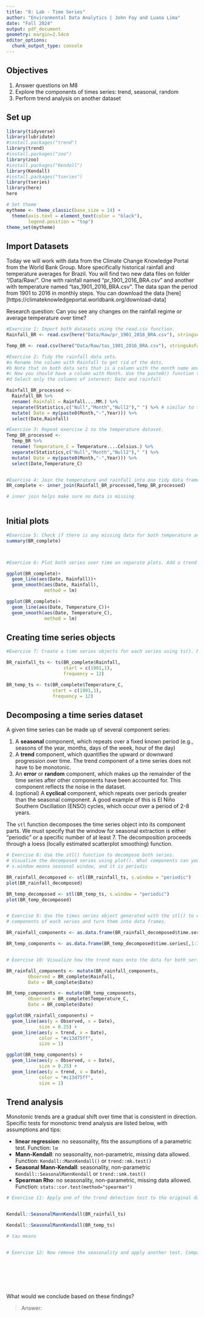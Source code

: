 ```yaml
---
title: "8: Lab - Time Series"
author: "Environmental Data Analytics | John Fay and Luana Lima"
date: "Fall 2024"
output: pdf_document
geometry: margin=2.54cm
editor_options: 
  chunk_output_type: console
---
```


## Objectives
1. Answer questions on M8
2. Explore the components of times series: trend, seasonal, random
3. Perform trend analysis on another dataset

## Set up

```r

library(tidyverse)
library(lubridate)
#install.packages("trend")
library(trend)
#install.packages("zoo")
library(zoo)
#install.packages("Kendall")
library(Kendall)
#install.packages("tseries")
library(tseries)
library(here)
here

# Set theme
mytheme <- theme_classic(base_size = 14) +
  theme(axis.text = element_text(color = "black"), 
        legend.position = "top")
theme_set(mytheme)
```

## Import Datasets

Today we will work with data from the Climate Change Knowledge Portal from the World Bank Group. More specifically historical rainfall and temperature averages for Brazil. You will find two new data files on folder "/Data/Raw/". One with rainfall named "pr_1901_2016_BRA.csv" and another with temperature named "tas_1901_2016_BRA.csv". The data span the period from 1901 to 2016 in monthly steps. You can download the data [here][https://climateknowledgeportal.worldbank.org/download-data]

Research question: Can you see any changes on the rainfall regime or average temperature over time?

```r
#Exercise 1: Import both datasets using the read.csv function.
Rainfall_BR <- read.csv(here("Data/Raw/pr_1901_2016_BRA.csv"), stringsAsFactors = TRUE)

Temp_BR <- read.csv(here("Data/Raw/tas_1901_2016_BRA.csv"), stringsAsFactors = TRUE)

#Exercise 2: Tidy the rainfall data sets.
#a Rename the column with Rainfall to get rid of the dots.
#b Note that on both data sets that is a column with the month name and average. Convert it to a Month column by separating the string, i.e., month in one column and the word "Average" on another. Hint: use the separate() function in the pipe.
#c Now you should have a column with Month. Use the paste0() function to paste month and year together and create a date object.
#d Select only the columns of interest: Date and rainfall

Rainfall_BR_processed <-
  Rainfall_BR %>% 
  rename( Rainfall = Rainfall....MM.) %>% 
  separate(Statistics,c("Null","Month","Null2")," ") %>% # similar to text to column in excel. " " is seperator 
  mutate( Date = my(paste0(Month,"-",Year))) %>% 
  select(Date,Rainfall)

#Exercise 3: Repeat exercise 2 to the temperature dataset.
Temp_BR_processed <-
  Temp_BR %>% 
  rename( Temperature_C = Temperature....Celsius.) %>% 
  separate(Statistics,c("Null","Month","Null2")," ") %>% 
  mutate( Date = my(paste0(Month,"-",Year))) %>% 
  select(Date,Temperature_C)  


#Exercise 4: Join the temperature and rainfall into one tidy data frame with 3 columns: Date, Rainfall and Temperature.
BR_complete <- inner_join(Rainfall_BR_processed,Temp_BR_processed)

# inner join helps make sure no data is missing
           
```


## Initial plots

```r

#Exercise 5: Check if there is any missing data for both temperature and rainfall series.
summary(BR_complete)



#Exercise 6: Plot both series over time on separate plots. Add a trend line using geom_smooth(). Can you say something about the trend just by visualizing the data?

ggplot(BR_complete)+
  geom_line(aes(Date, Rainfall))+
  geom_smooth(aes(Date, Rainfall),
              method = lm)

ggplot(BR_complete)+
  geom_line(aes(Date, Temperature_C))+
  geom_smooth(aes(Date, Temperature_C),
              method = lm)

```

## Creating time series objects

```r
#Exercise 7: Create a time series objects for each series using ts(). Make sure you specify the starting point and frequency.

BR_rainfall_ts <- ts(BR_complete$Rainfall, 
                     start = c(1901,1), 
                     frequency = 12)

BR_temp_ts <- ts(BR_complete$Temperature_C, 
                 start = c(1901,1), 
                 frequency = 12)

```


## Decomposing a time series dataset

A given time series can be made up of several component series: 

1. A **seasonal** component, which repeats over a fixed known period (e.g., seasons of the year, months, days of the week, hour of the day)
2. A **trend** component, which quantifies the upward or downward progression over time. The trend component of a time series does not have to be monotonic.
3. An **error** or **random** component, which makes up the remainder of the time series after other components have been accounted for. This component reflects the noise in the dataset. 
4. (optional) A **cyclical** component, which repeats over periods greater than the seasonal component. A good example of this is El Niño Southern Oscillation (ENSO) cycles, which occur over a period of 2-8 years.


The `stl` function decomposes the time series object into its component parts. We must specify that the window for seasonal extraction is either "periodic" or a specific number of at least 7. The decomposition proceeds through a loess (locally estimated scatterplot smoothing) function.

```r

# Exercise 8: Use the stl() function to decompose both series. 
# Visualize the decomposed series using plot(). What components can you identify?
# s.window means seasonal window, and it is periodic

BR_rainfall_decomposed <- stl(BR_rainfall_ts, s.window = "periodic")
plot(BR_rainfall_decomposed)

BR_temp_decomposed <- stl(BR_temp_ts, s.window = "periodic")
plot(BR_temp_decomposed)


# Exercise 9: Use the times series object generated with the stl() to extract the 
# components of each series and turn them into data frames.

BR_rainfall_components <- as.data.frame(BR_rainfall_decomposed$time.series[,1:3])

BR_temp_components <- as.data.frame(BR_temp_decomposed$time.series[,1:3])


# Exercise 10: Visualize how the trend maps onto the data for both series

BR_rainfall_components <- mutate(BR_rainfall_components,
        Observed = BR_complete$Rainfall,     
        Date = BR_complete$Date)

BR_temp_components <- mutate(BR_temp_components,
        Observed = BR_complete$Temperature_C,     
        Date = BR_complete$Date)

ggplot(BR_rainfall_components) +
  geom_line(aes(y = Observed, x = Date),  
            size = 0.25) +
  geom_line(aes(y = trend, x = Date), 
            color = "#c13d75ff",
            size = 1) 

ggplot(BR_temp_components) +
  geom_line(aes(y = Observed, x = Date),  
            size = 0.25) +
  geom_line(aes(y = trend, x = Date), 
            color = "#c13d75ff",
            size = 1)


```


## Trend analysis

Monotonic trends are a gradual shift over time that is consistent in direction. Specific tests for monotonic trend analysis are listed below, with assumptions and tips: 

* **linear regression**: no seasonality, fits the assumptions of a parametric test. Function: `lm`
* **Mann-Kendall**: no seasonality, non-parametric, missing data allowed. Function: `Kendall::MannKendall()` or `trend::mk.test()`
* **Seasonal Mann-Kendall**: seasonality, non-parametric `Kendall::SeasonalMannKendall` or `trend::smk.test()`
* **Spearman Rho**: no seasonality, non-parametric, missing data allowed. Function: `stats::cor.test(method="spearman")`


```r

# Exercise 11: Apply one of the trend detection test to the original data set. Remember that the data has seasonal component, which test can be applied in this case?


Kendall::SeasonalMannKendall(BR_rainfall_ts)

Kendall::SeasonalMannKendall(BR_temp_ts)

# tau means 


# Exercise 12: Now remove the seasonality and apply another test. Compare the results with what you obtained on Exercise 9.








```

What would we conclude based on these findings? 

> Answer:


